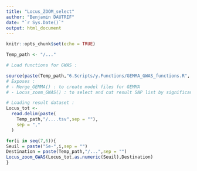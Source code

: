 ---
title: "Locus_ZOOM_select"
author: "Benjamin DAUTRIF"
date: "`r Sys.Date()`"
output: html_document
---

```{r setup, include=FALSE}
knitr::opts_chunk$set(echo = TRUE)

Temp_path <- "/..."
```

```{r LOADING FUNCTIONS, eval=FALSE}
# Load functions for GWAS : 

source(paste(Temp_path,"6.Scripts/y.Functions/GEMMA_GWAS_functions.R", sep = ""))
# Exposes :
# - Merge_GEMMA() : to create model files for GEMMA
# - Locus_zoom_GWAS() : to select and cut result SNP list by significance order
```

```{r PRODUCTION FICHIERS GEMMA, eval=FALSE}
# Loading result dataset :
Locus_tot <-
  read.delim(paste(
    Temp_path,"/....tsv",sep = ""),
    sep = ","
  )

for(i in seq(7,6)){
Seuil = paste("5e-",i,sep = "")
Destination = paste(Temp_path,"/...",sep = "")
Locus_zoom_GWAS(Locus_tot,as.numeric(Seuil),Destination)
}
```